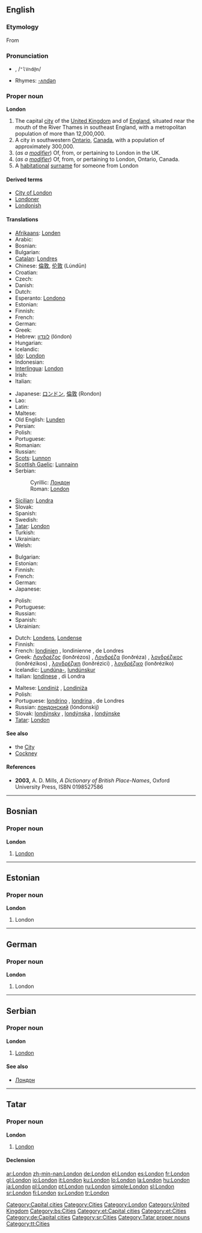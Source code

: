 {{wikipedia}}
==English==
{{rank|wild|front|France|577|London|save|length|play}}

===Etymology===
From {{L.}} {{term|Londinium|Londīnium}}

===Pronunciation===
* {{IPAchar|lŭn'dən, /ˈlʌndən/}}, /<tt>"lVnd@n</tt>/
* Rhymes: [[Rhymes:English:-ʌndən|-ʌndən]]

===Proper noun===
'''London'''

# The capital [[city]] of the [[United Kingdom]] and of [[England]], situated near the mouth of the River Thames in southeast England, with a metropolitan population of more than 12,000,000.
# A city in southwestern [[Ontario]], [[Canada]], with a population of approximately 300,000.
# (''as a [[modifier]]'') Of, from, or pertaining to London in the UK.
# (''as a [[modifier]]'') Of, from, or pertaining to London, Ontario, Canada.
# A [[habitational]] [[surname]] for someone from London

====Derived terms====
* [[City of London]]
* [[Londoner]]
* [[Londonish]]

====Translations====
{{trans-top|in the United Kingdom}}
* [[Afrikaans]]: [[Londen]]
* Arabic: {{t-|ar|لندن|tr=lándan|sc=Arab}}
* Bosnian: {{t-|bs|London|m}}
* Bulgarian: {{t-|bg|Лондон|m|tr=Lóndon|sc=Cyrl}}
* [[Catalan]]: [[Londres#Catalan|Londres]]
* Chinese: [[倫敦]], [[伦敦]] (Lúndūn)
* Croatian: {{t-|hr|London}}
* Czech: {{t-|cs|Londýn|m}}
* Danish: {{t-|da|London}}
* Dutch: {{t+|nl|Londen|n}}
* Esperanto: [[Londono]]
* Estonian: {{t-|et|London}}
* Finnish: {{t+|fi|Lontoo}}
* French: {{t+|fr|Londres}}
* German: {{t+|de|London}}
* Greek: {{t+|el|Λονδίνο|n|tr=lonðíno|sc=Grek}}
* Hebrew: [[לונדון]] (lóndon)
* Hungarian: {{t+|hu|London}}
* Icelandic: {{t-|is|Lundúnir|f|p}}
* [[Ido]]: [[London#Ido|London]]
* Indonesian: {{t-|id|London|xs=Indonesian}}
* [[Interlingua]]: [[London#Interlingua|London]]
* Irish: {{t+|ga|Londain|f|xs=Irish}}
* Italian: {{t+|it|Londra|f}}
{{trans-mid}}
* Japanese: [[ロンドン]], [[倫敦]] (Rondon)
* Lao: {{t-|lo|ລອນດອນ|tr=löön-döön|sc=Laoo|xs=Lao}}
* Latin: {{t+|la|Londinium}}
* Maltese: {{t-|mt|Londra|xs=Maltese}}
* Old English: [[Lunden]]
* Persian: {{t-|fa|لندن|tr=landan|sc=fa-Arab|xs=Persian}}
* Polish: {{t+|pl|Londyn|m}}
* Portuguese: {{t-|pt|Londres|f}}
* Romanian: {{t+|ro|Londra|f}}
* Russian: {{t+|ru|Лондон|m|tr=Lóndon|sc=Cyrl}}
* [[Scots]]: [[Lunnon]]
* [[Scottish Gaelic]]: [[Lunnainn]]
* Serbian:
*: Cyrillic: [[Лондон#Serbian|Лондон]] {{m}}
*: Roman: [[London#Serbian|London]] {{m}}
* [[Sicilian]]: [[Londra#Sicilian|Londra]] {{f}}
* Slovak: {{t-|sk|Londýn|m}}
* Spanish: {{t+|es|Londres|m}}
* Swedish: {{t+|sv|London}}
* [[Tatar]]: [[London#Tatar|London]]
* Turkish: {{t+|tr|Londra}}
* Ukrainian: {{t-|uk|Лондон|tr=Lóndon|sc=Cyrl|xs=Ukrainian}}
* Welsh: {{t-|cy|Llundain|f|xs=Welsh}}
{{trans-bottom}}

{{trans-top|in Canada}}
<!--Note: some languages have different names for London in Canada and London in the UK: be sure to distinguish between the two when contributing to the table below-->
* Bulgarian: {{t-|bg|Лондон|m|tr=Lóndon|sc=Cyrl}}
* Estonian: {{t-|et|London}}
* Finnish: {{t+|fi|London}}
* French: {{t+|fr|London}}
* German: {{t+|de|London}}
* Japanese: {{t+|ja|ロンドン|tr=Rondon|sc=Jpan}}
{{trans-mid}}
* Polish: {{t+|pl|London}}
* Portuguese: {{t+|pt|London}}
* Russian: {{t+|ru|Лондон|m|tr=Lóndon|sc=Cyrl}}
* Spanish: {{t+|es|London}}
* Ukrainian: {{t-|uk|Лондон|m|tr=Lóndon|sc=Cyrl|xs=Ukrainian}}
{{trans-bottom}}

{{trans-top|of, from or pertaining to London in the UK}}
* Dutch: [[Londens]], [[Londense]]
* Finnish: {{t+|fi|lontoolainen}}
* French: [[londinien]] {{m}}, londinienne {{f}}, de Londres
* Greek: [[Λονδρέζος]] (lonðrézos) {{m}}, [[Λονδρέζα]] (lonðréza) {{f}}, [[λονδρέζικος]] (lonðrézikos) {{m}}, [[λονδρέζικη]] (lonðrézici) {{f}}, [[λονδρέζικο]] (lonðréziko) {{n}}
* Icelandic: [[Lundúnir|Lundúna-]], [[lundúnskur]]
* Italian: [[londinese]] {{m|f}}, di Londra
{{trans-mid}}
* Maltese: [[Londiniż]] {{m}}, [[Londiniża]] {{f}}
* Polish: {{t+|pl|londyński|m}}
* Portuguese: [[londrino]] {{m}}, [[londrina]] {{f}}, de Londres
* Russian: [[лондонский]] (lóndonskij)
* Slovak: [[londýnsky]] {{m}}, [[londýnska]] {{f}}, [[londýnske]] {{n}}
* [[Tatar]]: [[London#Tatar|London]]
{{trans-bottom}}

====See also====
* the [[City]]
* [[Cockney]]

====References====
* '''2003,''' A. D. Mills, ''A Dictionary of British Place-Names'', Oxford University Press, ISBN 0198527586

[[Category:Capital cities]]
[[Category:Cities]]
[[Category:London]]
[[Category:United Kingdom]]

----

==Bosnian==

===Proper noun===
'''London''' {{m}}

# [[London#English|London]]

[[Category:bs:Cities]]

----

==Estonian==

===Proper noun===
'''London'''

# London

[[Category:et:Capital cities]]
[[Category:et:Cities]]

----

==German==

===Proper noun===
'''London'''

# London

[[Category:de:Capital cities]]

----

==Serbian==

===Proper noun===
'''London''' {{m}}

# [[London#English|London]]

====See also====
* [[Лондон#Serbian|Лондон]]

[[Category:sr:Cities]]

----

==Tatar==

===Proper noun===
'''London'''

# [[London#english|London]]

====Declension====
{{tt-latin-noun|nıñ|ga|nı|da|dan}}

[[Category:Tatar proper nouns]]
[[Category:tt:Cities]]

[[ar:London]]
[[zh-min-nan:London]]
[[de:London]]
[[el:London]]
[[es:London]]
[[fr:London]]
[[gl:London]]
[[io:London]]
[[it:London]]
[[ku:London]]
[[lo:London]]
[[la:London]]
[[hu:London]]
[[ja:London]]
[[pl:London]]
[[pt:London]]
[[ru:London]]
[[simple:London]]
[[sl:London]]
[[sr:London]]
[[fi:London]]
[[sv:London]]
[[tr:London]]